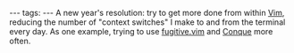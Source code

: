 ---
tags:
---
A new year's resolution: try to get more done from within [[Vim]], reducing the number of "context switches" I make to and from the terminal every day. As one example, trying to use [[fugitive.vim]] and [[Conque]] more often.
